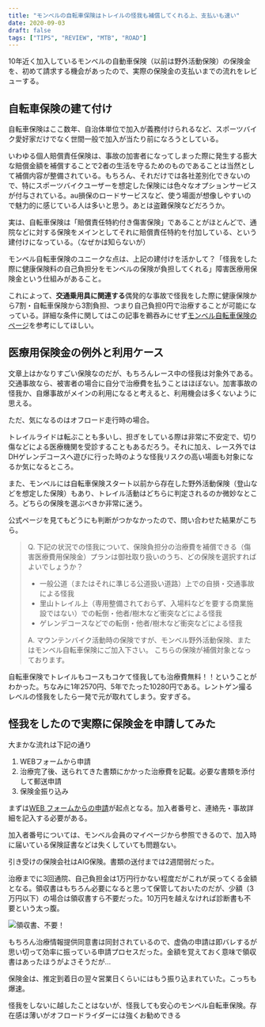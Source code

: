```yaml
---
title: "モンベルの自転車保険はトレイルの怪我も補償してくれる上、支払いも速い"
date: 2020-09-03
draft: false
tags: ["TIPS", "REVIEW", "MTB", "ROAD"]
---
```


10年近く加入しているモンベルの自動車保険（以前は野外活動保険）の保険金を、初めて請求する機会があったので、実際の保険金の支払いまでの流れをレビューする。

## 自転車保険の建て付け

自転車保険はここ数年、自治体単位で加入が義務付けられるなど、スポーツバイク愛好家だけでなく世間一般で加入が当たり前になろうとしている。

いわゆる個人賠償責任保険は、事故の加害者になってしまった際に発生する膨大な賠償金額を補償することで2者の生活を守るためのものであることは当然として補償内容が整備されている。もちろん、それだけでは各社差別化できないので、特にスポーツバイクユーザーを想定した保険には色々なオプションサービスが付与されている。au損保のロードサービスなど、使う場面が想像しやすいので魅力的に感じている人は多いと思う。あとは盗難保険などだろうか。

実は、自転車保険は「賠償責任特約付き傷害保険」であることがほとんどで、通院などに対する保険をメインとしてそれに賠償責任特約を付加している、という建付けになっている。（なぜかは知らないが）

モンベル自転車保険のユニークな点は、上記の建付けを活かして？「怪我をした際に健康保険料の自己負担分をモンベルの保険が負担してくれる」障害医療用保険金という仕組みがあること。

これによって、**交通乗用具に関連する**偶発的な事故で怪我をした際に健康保険から7割・自転車保険から3割負担、つまり自己負担0円で治療することが可能になっている。詳細な条件に関してはこの記事を鵜吞みにせず[モンベル自転車保険のページ](https://hoken.montbell.jp/aigbicycle/)を参考にしてほしい。

## 医療用保険金の例外と利用ケース

文章上はかなりすごい保険なのだが、もちろんレース中の怪我は対象外である。交通事故なら、被害者の場合に自分で治療費を払うことはほぼない。加害事故の怪我か、自爆事故がメインの利用になると考えると、利用機会は多くないように思える。

ただ、気になるのはオフロード走行時の場合。

トレイルライドは転ぶことも多いし、担ぎをしている際は非常に不安定で、切り傷などによる医療機関を受診することもあるだろう。それに加え、レース外ではDHゲレンデコースへ遊びに行った時のような怪我リスクの高い場面も対象になるか気になるところ。

また、モンベルには自転車保険スタート以前から存在した野外活動保険（登山などを想定した保険）もあり、トレイル活動はどちらに判定されるのか微妙なところ。どちらの保険を選ぶべきか非常に迷う。

公式ページを見てもどうにも判断がつかなかったので、問い合わせた結果がこちら。

> Q. 下記の状況での怪我について、保険負担分の治療費を補償できる（傷害医療費用保険金）プランは御社取り扱いのうち、どの保険を選択すればよいでしょうか？
>
> - 一般公道（またはそれに準じる公道扱い道路）上での自損・交通事故による怪我
> - 里山トレイル上（専用整備されておらず、入場料などを要する商業施設ではない）での転倒・他者/樹木など衝突などによる怪我
> - ゲレンデコースなどでの転倒・他者/樹木など衝突などによる怪我
>
> A. マウンテンバイク活動時の保険ですが、モンベル野外活動保険、またはモンベル自転車保険にご加入下さい。
> こちらの保険が補償対象となっております。

自転車保険でトレイルもコースもコケて怪我しても治療費無料！！ということがわかった。ちなみに1年2570円、5年でたった10280円である。レントゲン撮るレベルの怪我をしたら一発で元が取れてしまう。安すぎる。

## 怪我をしたので実際に保険金を申請してみた

大まかな流れは下記の通り

1. WEBフォームから申請
2. 治療完了後、送られてきた書類にかかった治療費を記載。必要な書類を添付して郵送申請
3. 保険金振り込み

まずは[WEB フォームからの申請](https://hoken.montbell.jp/injury/)が起点となる。加入者番号と、連絡先・事故詳細を記入する必要がある。

加入者番号については、モンベル会員のマイページから参照できるので、加入時に届いている保険証書などは失くしていても問題ない。

引き受けの保険会社はAIG保険。書類の送付までは2週間弱だった。

治療までに3回通院、自己負担金は1万円行かない程度だがこれが戻ってくる金額となる。領収書はもちろん必要になると思って保管しておいたのだが、少額（3万円以下）の場合は領収書すら不要だった。10万円を越えなければ診断書も不要という太っ腹。

![領収書、不要！](./under_30k.jpg)

もちろん治療情報提供同意書は同封されているので、虚偽の申請は即バレするが思い切って効率に振っている申請プロセスだった。金額を覚えておく意味で領収書はあったほうがよさそうだが…

保険金は、推定到着日の翌々営業日くらいにはもう振り込まれていた。こっちも爆速。

怪我をしないに越したことはないが、怪我しても安心のモンベル自転車保険。存在感は薄いがオフロードライダーには強くお勧めできる

<LinkBox isAmazonLink url="https://www.amazon.co.jp/dp/B00UD39YII/" />
